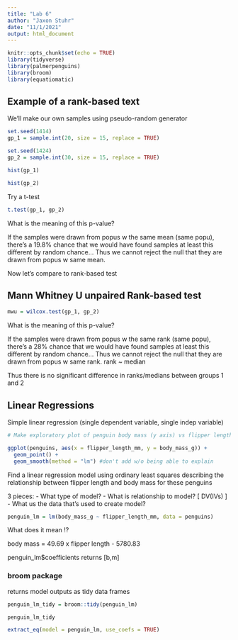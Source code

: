 ```yaml
---
title: "Lab 6"
author: "Jaxon Stuhr"
date: "11/1/2021"
output: html_document
---
```


```r
knitr::opts_chunk$set(echo = TRUE)
library(tidyverse)
library(palmerpenguins)
library(broom)
library(equatiomatic)
```

## Example of a rank-based text

We'll make our own samples using pseudo-random generator

```r
set.seed(1414)
gp_1 = sample.int(20, size = 15, replace = TRUE)

set.seed(1424)
gp_2 = sample.int(30, size = 15, replace = TRUE)
```

```r
hist(gp_1)

hist(gp_2)
```

Try a t-test

```r
t.test(gp_1, gp_2)
```

What is the meaning of this p-value?

If the samples were drawn from popus w the same mean (same popu), there's a 19.8% chance that we would have found samples at least this different by random chance... Thus we cannot reject the null that they are drawn from popus w same mean.

Now let's compare to rank-based test

## Mann Whitney U unpaired Rank-based test

```r
mwu = wilcox.test(gp_1, gp_2)
```
What is the meaning of this p-value?

If the samples were drawn from popus w the same rank (same popu), there's a 28% chance that we would have found samples at least this different by random chance... Thus we cannot reject the null that they are drawn from popus w same rank. rank ~ median

Thus there is no significant difference in ranks/medians between groups 1 and 2

## Linear Regressions

Simple linear regression (single dependent variable, single indep variable)

```r
# Make exploratory plot of penguin body mass (y axis) vs flipper length (x axis)

ggplot(penguins, aes(x = flipper_length_mm, y = body_mass_g)) +
  geom_point() + 
  geom_smooth(method = "lm") #don't add w/o being able to explain
```

Find a linear regression model using ordinary least squares describing the relationship between flipper length and body mass for these penguins

3 pieces:
 - What type of model?
 - What is relationship to model? [ DV(IVs) ]
 - What us the data that's used to create model?
 
```r
penguin_lm = lm(body_mass_g ~ flipper_length_mm, data = penguins)
```

What does it mean !?

 body mass = 49.69 x flipper length - 5780.83
 
 penguin_lm$coefficients returns [b,m]
 
### broom package

returns model outputs as tidy data frames

```r
penguin_lm_tidy = broom::tidy(penguin_lm)

penguin_lm_tidy

```

```r
extract_eq(model = penguin_lm, use_coefs = TRUE)
```


